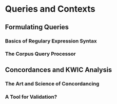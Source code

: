 # Queries and Contexts

## Formulating Queries

### Basics of Regulary Expression Syntax

### The Corpus Query Processor


## Concordances and KWIC Analysis

### The Art and Science of Concordancing

### A Tool for Validation?